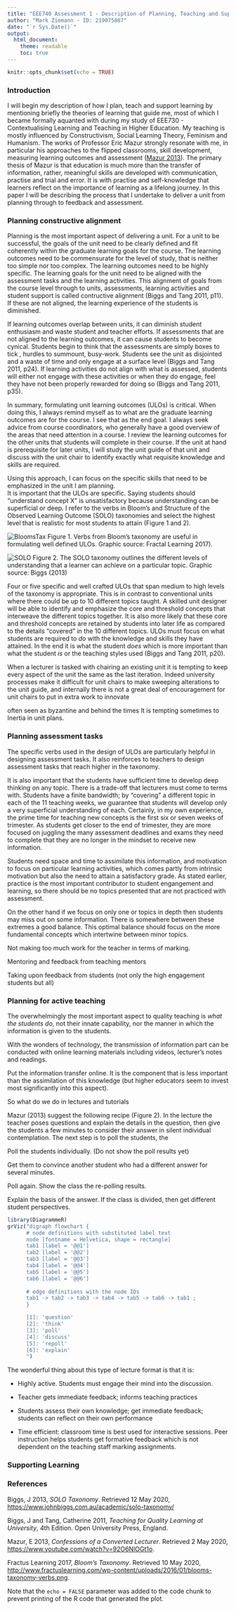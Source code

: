 ```yaml
---
title: "EEE740 Assessment 1 - Description of Planning, Teaching and Supporting Learning"
author: "Mark Ziemann - ID: 219075807"
date: "`r Sys.Date()`"
output:
  html_document:
    theme: readable
    toc: true
---
```


```r
knitr::opts_chunk$set(echo = TRUE)
```

### Introduction
I will begin my description of how I plan, teach and support learning by mentioning briefly the theories of
learning that guide me, most of which I became formally aquanted with during my study of EEE730 - 
Contextualising Learning and Teaching in Higher Education. My teaching is mostly influenced by Constructivism,
Social Learning Theory, Feminism and Humanism. The works of Professor Eric Mazur strongly resonate with me,
in particular his approaches to the flipped classrooms, skill development, measuring learning outcomes and
assessment ([Mazur 2013](https://www.youtube.com/watch?v=92O6NlOGt1o)). The primary thesis of Mazur is that 
education is much more than the transfer of information, rather, meaningful skills are developed with 
communication, practise and trial and error. It is with practise and self-knowledge that learners reflect on
the importance of learning as a lifelong journey. In this paper I will be describing the process that I
undertake to deliver a unit from planning through to feedback and assessment. 

### Planning constructive alignment
Planning is the most important aspect of delivering a unit. For a unit to be successful, the goals of the 
unit need to be clearly defined and fit coherently within the graduate learning goals for the course. 
The learning outcomes need to be commensurate for the level of study, that is neither too simple nor too
complex. The learning outcomes need to be highly specific. The learning goals for the unit need to be 
aligned with the assessment tasks and the learning activities. This alignment of goals from the course level
through to units, assessments, learning activities and student support is called contructive alignment 
(Biggs and Tang 2011, p11). If these are not aligned, the learning experience of the students is diminished.

If learning outcomes overlap between units, it can diminish student enthusiasm and waste student and teacher
efforts. If assessments that are not aligned to the learning outcomes, it can cause students to become cynical.
Students begin to think that the assessments are simply boxes to tick , hurdles to summount, busy-work. Students
see the unit as disjointed and a waste of time and only engage at a surface level (Biggs and Tang 2011, p24). If
learning activities do not align with what is assessed, students will either not engage with these activities or
when they do engage, feel they have not been properly rewarded for doing so 
(Biggs and Tang 2011, p35). 

In summary, formulating unit learning outcomes (ULOs) is critical. When doing this, I always remind myself 
as to what are the graduate learning outcomes are for the course. I see that as the end goal. I always
seek advice from course coordinators, who generally have a good overview of the areas that need attention 
in a course. I review the learning outcomes for the other units that students will complete in their course. 
If the unit at hand is prerequisite for later units, I will study the unit guide of that unit and discuss with the
unit chair to identify exactly what requisite knowledge and skills are required.

Using this approach, I can focus on the specific skills that need to be emphasized in the unit I am planning.  
It is important that the ULOs are specific. Saying students should "understand concept X" is unsatisfactory because
understanding can be superficial or deep. I refer to the verbs in Bloom's and Structure of the
Observed Learning Outcome (SOLO) taxonomies and select the highest level that is realistic for most students to attain (Figure 1 and 2). 

![BloomsTax](blooms.png)
Figure 1. Verbs from Bloom's taxonomy are useful in formulating well defined ULOs. Graphic source: Fractal Learning 2017).

![SOLO](solo_taxonomy.jpg)
Figure 2. The SOLO taxonomy outlines the different levels of understanding that a learner can achieve on a particular topic. Graphic source: Biggs (2013)

Four or five specific and well crafted ULOs that span medium to high levels of the taxonomy is appropriate. This is
in contrast to conventional units where there could be up to 10 different topics taught. A skilled unit designer
will be able to identify and emphasize the core and threshold concepts that interweave the different topics 
together. It is also more likely that these core and threshold concepts are retained by students into later life as
compared to the details "covered" in the 10 different topics. ULOs must focus on what students are required to _do_
with the knowledge and skills they have  attained. In the end it is what the student _does_ which is more important
than what the student _is_ or the teaching styles used (Biggs and Tang 2011, p20).

When a lecturer is tasked with chairing an existing unit it is tempting to keep every aspect of the unit the 
same as the last iteration. Indeed university processes make it difficult for unit chairs to make sweeping 
alterations to the unit guide, and internally there is not a great deal of encouragement for unit chairs to
put in extra work to innovate 

often seen as byzantine and behind the times
It is tempting sometimes to 
Inertia in unit plans.

### Planning assessment tasks

The specific verbs used in the design of ULOs are particularly helpful in designing assessment tasks. It also 
reinforces to teachers to design assessment tasks that reach higher in the taxonomy.



It is also important that the students have sufficient time to develop deep thinking on any topic. There is 
a trade-off that lecturers must come to terms with. Students have a finite bandwidth; by "covering" a different 
topic in each of the 11 teaching weeks, we guarantee that students will develop only a very superficial
understanding of each. Certainly, in my own experience, the prime time for teaching new concepts is the first
six or seven weeks of trimester. As students get closer to the end of trimester, they are more focused on 
juggling the many assessment deadlines and exams they need to complete that they are no longer in the mindset
to receive new information.

Students need space and time to assimilate this information, and motivation to focus on particular learning
activities, which comes partly from intrinsic motivation but also the need to attain a satisfactory grade. As
stated earlier, practice is the most important contributor to student engangement and learning, so there should be
no topics presented that are not practiced with assessment. 

On the other hand if we focus on only one or topics in depth then students may miss out on some information.
There is somewhere between these extremes a good balance. This optimal balance should focus on the more 
fundamental concepts which intertwine between minor topics. 




Not making too much work for the teacher in terms of marking.

Mentoring and feedback from teaching mentors

Taking upon feedback from students (not only the high engagement students but all)

### Planning for active teaching
The overwhelmingly the most important aspect to quality teaching is _what the students do_,
not their innate capability, nor the manner in which the information is given to the students.

With the wonders of technology, the transmission of information part can be conducted with online learning
materials including videos, lecturer's notes and readings.

Put the information transfer online. It is the component that is less important than the assimilation of
this knowledge (but higher educators seem to invest most significantly into this aspect).

So what do we do in lectures and tutorials

Mazur (2013) suggest the following recipe (Figure 2). In the lecture the teacher poses questions and 
explain the details in the question, then give the students a few minutes to consider their answer in
silent individual contemplation. The next step is to poll the students, the 

Poll the students individually. (Do not show the poll results yet)

Get them to convince another student who had a different answer for several minutes.

Poll again. Show the class the re-polling results.

Explain the basis of the answer. If the class is divided, then get different student perspectives.

```r
library(DiagrammeR)
grViz("digraph flowchart {
      # node definitions with substituted label text
      node [fontname = Helvetica, shape = rectangle]        
      tab1 [label = '@@1']
      tab2 [label = '@@2']
      tab3 [label = '@@3']
      tab4 [label = '@@4']
      tab5 [label = '@@5']
      tab6 [label = '@@6']
      
      # edge definitions with the node IDs
      tab1 -> tab2 -> tab3 -> tab4 -> tab5 -> tab6 -> tab1 ;
      }

      [1]: 'question'
      [2]: 'think'
      [3]: 'poll'
      [4]: 'discuss'
      [5]: 'repoll'
      [6]: 'explain'
      ")
```

The wonderful thing about this type of lecture format is that it is:

* Highly active. Students must engage their mind into the discussion.

* Teacher gets immediate feedback; informs teaching practices

* Students assess their own knowledge; get immediate feedback; students can reflect on their own performance

* Time efficient: classroom time is best used for interactive sessions. Peer instruction helps students get
formative feedback which is not dependent on the teaching staff marking assignments.

### Supporting Learning


### References
Biggs, J 2013, _SOLO Taxonomy_. Retrieved 12 May 2020, <https://www.johnbiggs.com.au/academic/solo-taxonomy/>

Biggs, J and Tang, Catherine 2011, _Teaching for Quality Learning at University_, 4th Edition.
Open University Press, England.

Mazur, E 2013, _Confessions of a Converted Lecturer_. Retrieved 2 May 2020,
<https://www.youtube.com/watch?v=92O6NlOGt1o>.

Fractus Learning 2017, _Bloom’s Taxonomy_. Retrieved 10 May 2020, 
<http://www.fractuslearning.com/wp-content/uploads/2016/01/blooms-taxonomy-verbs.png>.

Note that the `echo = FALSE` parameter was added to the code chunk to prevent printing of the R code that generated the plot.
